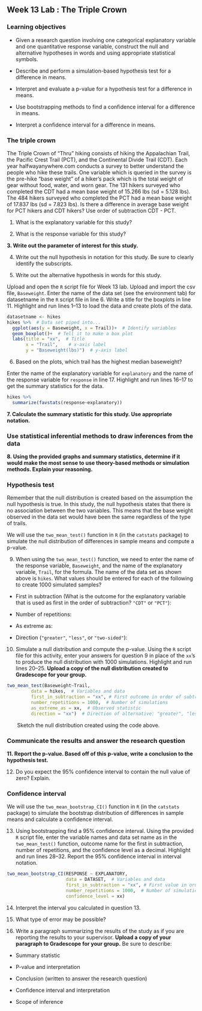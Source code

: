 ## Week 13 Lab :  The Triple Crown

\setstretch{1}

### Learning objectives

* Given a research question involving one categorical explanatory variable and one quantitative response variable, construct the null and alternative hypotheses
  in words and using appropriate statistical symbols.

* Describe and perform a simulation-based hypothesis test for a difference in means.

* Interpret and evaluate a p-value for a hypothesis test for a difference in means.

* Use bootstrapping methods to find a confidence interval for a difference in means.

* Interpret a confidence interval for a difference in means.

### The triple crown 

The Triple Crown of "Thru" hiking consists of hiking the Appalachian Trail, the Pacific Crest Trail (PCT), and the Continental Divide Trail (CDT). Each year halfwayanywhere.com conducts a survey to better understand the people who hike these trails. One variable which is queried in the survey is the pre-hike "base weight" of a hiker's pack which is the total weight of gear without food, water, and worn gear. The 131 hikers surveyed who completed the CDT had a mean base weight of 15.266 lbs (sd = 5.128 lbs).  The 484 hikers surveyed who completed the PCT had a mean base weight of 17.837 lbs (sd = 7.823 lbs). Is there a difference in average base weight for PCT hikers and CDT hikers?  Use order of subtraction CDT - PCT.  

1. What is the explanatory variable for this study?
\vspace{0.2in}

2. What is the response variable for this study?
\vspace{0.2in}

**3. Write out the parameter of interest for this study.**

\vspace{0.8in}

4.  Write out the null hypothesis in notation for this study.  Be sure to clearly identify the subscripts.

\vspace{0.5in}

5. Write out the alternative hypothesis in words for this study.

\vspace{0.8in}

Upload and open the `R` script file for Week 13 lab. Upload and import the csv file, `Baseweight`. Enter the name of the data set (see the environment tab) for datasetname in the `R` script file in line 6. Write a title for the boxplots in line 11. Highlight and run lines 1--13 to load the data and create plots of the data.

```r
datasetname <- hikes 
hikes %>%  # Data set piped into...
  ggplot(aes(y = Baseweight, x = Trail))+  # Identify variables
  geom_boxplot()+  # Tell it to make a box plot
  labs(title = "xx",  # Title
       x = "Trail",    # x-axis label
       y = "Baseweight(lbs)")  # y-axis label
```

6. Based on the plots, which trail has the highest median baseweight?
\vspace{0.2in}

Enter the name of the explanatory variable for `explanatory` and the name of the response variable for `response` in line 17.  Highlight and run lines 16--17 to get the summary statistics for the data.

```r
hikes %>%
  summarize(favstats(response~explanatory))
```
**7. Calculate the summary statistic for this study.  Use appropriate notation.**

\vspace{1in}

### Use statistical inferential methods to draw inferences from the data {-}

**8.  Using the provided graphs and summary statistics, determine if it would make the most sense to use theory-based methods or simulation methods.  Explain your reasoning.**

\vspace{0.8in}

### Hypothesis test {-}

Remember that the null distribution is created based on the assumption the null hypothesis is true.  In this study, the null hypothesis states that there is no association between the two variables.  This means that the base weight observed in the data set would have been the same regardless of the type of trails.

We will use the `two_mean_test()` function in `R` (in the `catstats` package) to simulate the null distribution of differences in sample means and compute a p-value. 

9.  When using the `two_mean_test()` function, we need to enter the name of the response variable, `Baseweight`, and the name of the explanatory variable, `Trail`, for the formula.  The name of the data set as shown above is `hikes`.  What values should be entered for each of the following to create 1000 simulated samples?

\vspace{1mm}
* First in subtraction (What is the outcome for the explanatory variable that is used as first in the order of subtraction? `"CDT"` or `"PCT"`):

\vspace{.2in}
* Number of repetitions:
    
\vspace{.2in}
* As extreme as:
    
\vspace{.2in}
* Direction (`"greater"`, `"less"`, or `"two-sided"`):

\vspace{.2in}

10.  Simulate a null distribution and compute the p-value. Using the `R` script file for this activity, enter your answers for question 9 in place of the `xx`'s to produce the null distribution with 1000 simulations.  Highlight and run lines 20--25.  **Upload a copy of the null distribution created to Gradescope for your group.**

```r
two_mean_test(Baseweight~Trail, 
         data = hikes,  # Variables and data
         first_in_subtraction = "xx", # First outcome in order of subtraction
         number_repetitions = 1000,  # Number of simulations
         as_extreme_as = xx,  # Observed statistic
         direction = "xx")  # Direction of alternative: "greater", "less", or "two-sided"
```

|        Sketch the null distribution created using the code above.
\vspace{1.5in}

### Communicate the results and answer the research question {-}

**11.  Report the p-value. Based off of this p-value, write a conclusion to the hypothesis test.**

\vspace{0.8in}

12. Do you expect the 95\% confidence interval to contain the null value of zero?  Explain.

\vspace{0.8in}

### Confidence interval {-}

We will use the `two_mean_bootstrap_CI()` function in `R` (in the `catstats` package) to simulate the bootstrap distribution of differences in sample means and calculate a confidence interval. 

13. Using bootstrapping find a 95\% confidence interval. Using the provided `R` script file, enter the variable names and data set name as in the `two_mean_test()` function, outcome name for the first in subtraction, number of repetitions, and the confidence level as a decimal.  Highlight and run lines 28--32. Report the 95\% confidence interval in interval notation.
```r
two_mean_bootstrap_CI(RESPONSE ~ EXPLANATORY, 
                      data = DATASET,  # Variables and data
                      first_in_subtraction = "xx", # First value in order of subtraction
                      number_repetitions = 1000,  # Number of simulations
                      confidence_level = xx)
```

\vspace{0.3in}

14. Interpret the interval you calculated in question 13. 

\vspace{0.8in}

15.  What type of error may be possible?
\vspace{0.2in}

16.  Write a paragraph summarizing the results of the study as if you are reporting the results to your supervisor.  **Upload a copy of your paragraph to Gradescope for your group.**  Be sure to describe:

* Summary statistic

* P-value and interpretation

* Conclusion (written to answer the research question)

* Confidence interval and interpretation

* Scope of inference

\vspace{3in}



